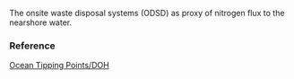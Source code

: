 The onsite waste disposal systems (ODSD) as proxy of nitrogen flux to the nearshore water.

### Reference

[Ocean Tipping Points/DOH](http://www.pacioos.hawaii.edu/projects/oceantippingpoints/#data)